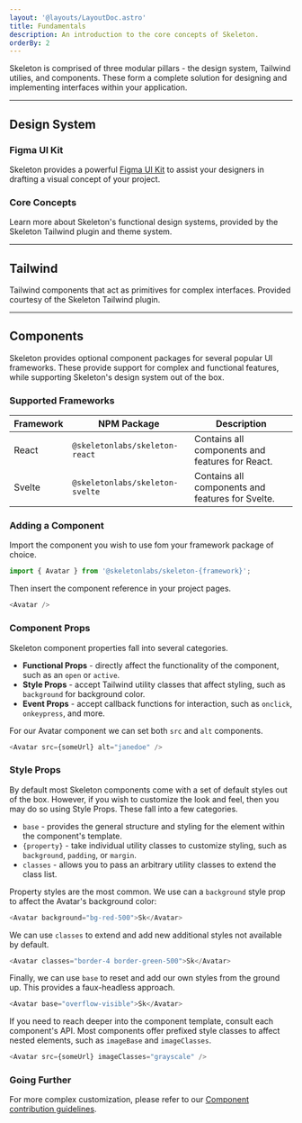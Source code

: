 ```yaml
---
layout: '@layouts/LayoutDoc.astro'
title: Fundamentals
description: An introduction to the core concepts of Skeleton.
orderBy: 2
---
```



<p class="type-scale-5">Skeleton is comprised of three modular pillars - the design system, Tailwind utilies, and components. These form a complete solution for designing and implementing interfaces within your application.</p>

---

## Design System

### Figma UI Kit

Skeleton provides a powerful [Figma UI Kit](/docs/figma) to assist your designers in drafting a visual concept of your project.

### Core Concepts

Learn more about Skeleton's functional design systems, provided by the Skeleton Tailwind plugin and theme system.

<NavGrid collection="design" path="" classes="md:grid-cols-2" />

---

## Tailwind

Tailwind components that act as primitives for complex interfaces. Provided courtesy of the Skeleton Tailwind plugin.

<NavGrid collection="tailwind" path="" classes="md:grid-cols-2" />

---

## Components

Skeleton provides optional component packages for several popular UI frameworks. These provide support for complex and functional features, while supporting Skeleton's design system out of the box.

### Supported Frameworks

| Framework | NPM Package                     | Description                                      |
|-----------|---------------------------------|--------------------------------------------------|
| React     | `@skeletonlabs/skeleton-react`  | Contains all components and features for React.  |
| Svelte    | `@skeletonlabs/skeleton-svelte` | Contains all components and features for Svelte. |

### Adding a Component

Import the component you wish to use fom your framework package of choice.

```ts
import { Avatar } from '@skeletonlabs/skeleton-{framework}';
```

Then insert the component reference in your project pages.

```ts
<Avatar />
```

### Component Props

Skeleton component properties fall into several categories.

- **Functional Props** - directly affect the functionality of the component, such as an `open` or `active`.
- **Style Props** - accept Tailwind utility classes that affect styling, such as `background` for background color.
- **Event Props** - accept callback functions for interaction, such as `onclick`, `onkeypress`, and more.

For our Avatar component we can set both `src` and `alt` components.

```ts
<Avatar src={someUrl} alt="janedoe" />
```

### Style Props

By default most Skeleton components come with a set of default styles out of the box. However, if you wish to customize the look and feel, then you may do so using Style Props. These fall into a few categories.

- `base` - provides the general structure and styling for the element within the component's template.
- `{property}` - take individual utility classes to customize styling, such as `background`, `padding`, or `margin`.
- `classes` - allows you to pass an arbitrary utility classes to extend the class list.

Property styles are the most common. We use can a `background` style prop to affect the Avatar's background color:

```ts
<Avatar background="bg-red-500">Sk</Avatar>
```

We can use `classes` to extend and add new additional styles not available by default.

```ts
<Avatar classes="border-4 border-green-500">Sk</Avatar>
```

Finally, we can use `base` to reset and add our own styles from the ground up. This provides a faux-headless approach.

```ts
<Avatar base="overflow-visible">Sk</Avatar>
```

If you need to reach deeper into the component template, consult each component's API. Most components offer prefixed style classes to affect nested elements, such as `imageBase` and `imageClasses`.

```ts
<Avatar src={someUrl} imageClasses="grayscale" />
```

### Going Further

For more complex customization, please refer to our [Component contribution guidelines](/resources/contribute/components).